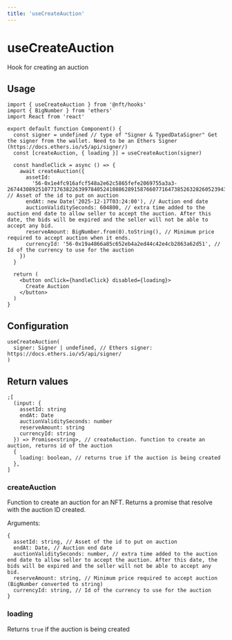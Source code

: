 ```yaml
---
title: 'useCreateAuction'
---
```


# useCreateAuction

Hook for creating an auction

## Usage

```tsx
import { useCreateAuction } from '@nft/hooks'
import { BigNumber } from 'ethers'
import React from 'react'

export default function Component() {
  const signer = undefined // type of "Signer & TypedDataSigner" Get the signer from the wallet. Need to be an Ethers Signer (https://docs.ethers.io/v5/api/signer/)
  const [createAuction, { loading }] = useCreateAuction(signer)

  const handleClick = async () => {
    await createAuction({
      assetId:
        '56-0x1e4fc916afcf548a2e62c5865fefe2069755a3a3-26744308925107717638226399784052410886289158766077164738526328260523943400243', // Asset of the id to put on auction
      endAt: new Date('2025-12-17T03:24:00'), // Auction end date
      auctionValiditySeconds: 604800, // extra time added to the auction end date to allow seller to accept the auction. After this date, the bids will be expired and the seller will not be able to accept any bid.
      reserveAmount: BigNumber.from(0).toString(), // Minimum price required to accept auction when it ends.
      currencyId: '56-0x19a4866a85c652eb4a2ed44c42e4cb2863a62d51', // Id of the currency to use for the auction
    })
  }

  return (
    <button onClick={handleClick} disabled={loading}>
      Create Auction
    </button>
  )
}
```

## Configuration

```tsx
useCreateAuction(
  signer: Signer | undefined, // Ethers signer: https://docs.ethers.io/v5/api/signer/
)
```

## Return values

```tsx
;[
  (input: {
    assetId: string
    endAt: Date
    auctionValiditySeconds: number
    reserveAmount: string
    currencyId: string
  }) => Promise<string>, // createAuction. function to create an auction, returns id of the auction
  {
    loading: boolean, // returns true if the auction is being created
  },
]
```

### createAuction

Function to create an auction for an NFT. Returns a promise that resolve with the auction ID created.

Arguments:

```tsx
{
  assetId: string, // Asset of the id to put on auction
  endAt: Date, // Auction end date
  auctionValiditySeconds: number, // extra time added to the auction end date to allow seller to accept the auction. After this date, the bids will be expired and the seller will not be able to accept any bid.
  reserveAmount: string, // Minimum price required to accept auction (BigNumber converted to string)
  currencyId: string, // Id of the currency to use for the auction
}
```

### loading

Returns `true` if the auction is being created
